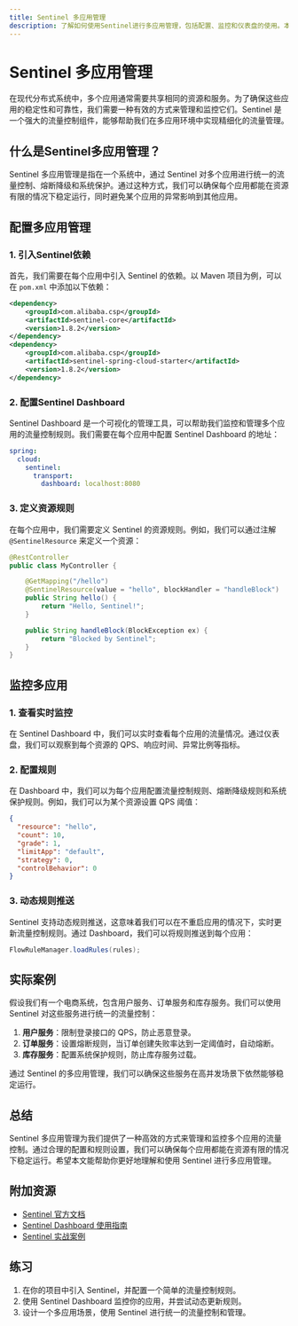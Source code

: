 ```yaml
---
title: Sentinel 多应用管理
description: 了解如何使用Sentinel进行多应用管理，包括配置、监控和仪表盘的使用。本文适合初学者，提供详细的步骤和代码示例。
---
```


# Sentinel 多应用管理

在现代分布式系统中，多个应用通常需要共享相同的资源和服务。为了确保这些应用的稳定性和可靠性，我们需要一种有效的方式来管理和监控它们。Sentinel 是一个强大的流量控制组件，能够帮助我们在多应用环境中实现精细化的流量管理。

## 什么是Sentinel多应用管理？

Sentinel 多应用管理是指在一个系统中，通过 Sentinel 对多个应用进行统一的流量控制、熔断降级和系统保护。通过这种方式，我们可以确保每个应用都能在资源有限的情况下稳定运行，同时避免某个应用的异常影响到其他应用。

## 配置多应用管理

### 1. 引入Sentinel依赖

首先，我们需要在每个应用中引入 Sentinel 的依赖。以 Maven 项目为例，可以在 `pom.xml` 中添加以下依赖：

```xml
<dependency>
    <groupId>com.alibaba.csp</groupId>
    <artifactId>sentinel-core</artifactId>
    <version>1.8.2</version>
</dependency>
<dependency>
    <groupId>com.alibaba.csp</groupId>
    <artifactId>sentinel-spring-cloud-starter</artifactId>
    <version>1.8.2</version>
</dependency>
```

### 2. 配置Sentinel Dashboard

Sentinel Dashboard 是一个可视化的管理工具，可以帮助我们监控和管理多个应用的流量控制规则。我们需要在每个应用中配置 Sentinel Dashboard 的地址：

```yaml
spring:
  cloud:
    sentinel:
      transport:
        dashboard: localhost:8080
```

### 3. 定义资源规则

在每个应用中，我们需要定义 Sentinel 的资源规则。例如，我们可以通过注解 `@SentinelResource` 来定义一个资源：

```java
@RestController
public class MyController {

    @GetMapping("/hello")
    @SentinelResource(value = "hello", blockHandler = "handleBlock")
    public String hello() {
        return "Hello, Sentinel!";
    }

    public String handleBlock(BlockException ex) {
        return "Blocked by Sentinel";
    }
}
```

## 监控多应用

### 1. 查看实时监控

在 Sentinel Dashboard 中，我们可以实时查看每个应用的流量情况。通过仪表盘，我们可以观察到每个资源的 QPS、响应时间、异常比例等指标。

### 2. 配置规则

在 Dashboard 中，我们可以为每个应用配置流量控制规则、熔断降级规则和系统保护规则。例如，我们可以为某个资源设置 QPS 阈值：

```json
{
  "resource": "hello",
  "count": 10,
  "grade": 1,
  "limitApp": "default",
  "strategy": 0,
  "controlBehavior": 0
}
```

### 3. 动态规则推送

Sentinel 支持动态规则推送，这意味着我们可以在不重启应用的情况下，实时更新流量控制规则。通过 Dashboard，我们可以将规则推送到每个应用：

```java
FlowRuleManager.loadRules(rules);
```

## 实际案例

假设我们有一个电商系统，包含用户服务、订单服务和库存服务。我们可以使用 Sentinel 对这些服务进行统一的流量控制：

1. **用户服务**：限制登录接口的 QPS，防止恶意登录。
2. **订单服务**：设置熔断规则，当订单创建失败率达到一定阈值时，自动熔断。
3. **库存服务**：配置系统保护规则，防止库存服务过载。

通过 Sentinel 的多应用管理，我们可以确保这些服务在高并发场景下依然能够稳定运行。

## 总结

Sentinel 多应用管理为我们提供了一种高效的方式来管理和监控多个应用的流量控制。通过合理的配置和规则设置，我们可以确保每个应用都能在资源有限的情况下稳定运行。希望本文能帮助你更好地理解和使用 Sentinel 进行多应用管理。

## 附加资源

- [Sentinel 官方文档](https://github.com/alibaba/Sentinel/wiki)
- [Sentinel Dashboard 使用指南](https://github.com/alibaba/Sentinel/wiki/Dashboard)
- [Sentinel 实战案例](https://github.com/alibaba/Sentinel/wiki/实战案例)

## 练习

1. 在你的项目中引入 Sentinel，并配置一个简单的流量控制规则。
2. 使用 Sentinel Dashboard 监控你的应用，并尝试动态更新规则。
3. 设计一个多应用场景，使用 Sentinel 进行统一的流量控制和管理。
